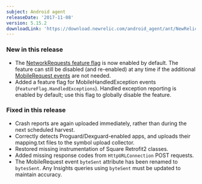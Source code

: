 ```yaml
---
subject: Android agent
releaseDate: '2017-11-08'
version: 5.15.2
downloadLink: 'https://download.newrelic.com/android_agent/ant/NewRelic_Android_Agent_5.15.2.zip'
---
```


### New in this release

* The [NetworkRequests feature flag](/docs/mobile-monitoring/new-relic-mobile-android/api-guides/android-agent-configuration-feature-flags#ff-networkRequests) is now enabled by default. The feature can still be disabled (and re-enabled) at any time if the additional [MobileRequest events](/docs/insights/insights-data-sources/default-data/mobile-events-attributes#mobilerequest-attributes) are not needed.
* Added a feature flag for MobileHandledException events (`FeatureFlag.HandledExceptions`). Handled exception reporting is enabled by default; use this flag to globally disable the feature.

### Fixed in this release

* Crash reports are again uploaded immediately, rather than during the next scheduled harvest.
* Correctly detects Proguard/Dexguard-enabled apps, and uploads their mapping.txt files to the symbol upload collector.
* Restored missing instrumentation of Square Retrofit2 classes.
* Added missing response codes from `HttpURLConnection` POST requests.
* The MobileRequest event `byteSent` attribute has been renamed to `bytesSent`. Any Insights queries using `byteSent` must be updated to maintain accuracy.
